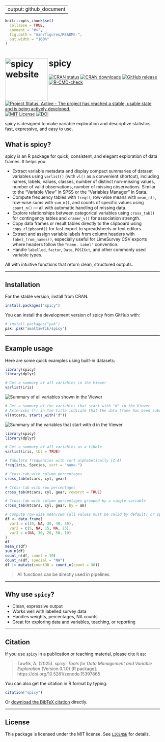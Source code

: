 
---
output: github_document
---

```r
knitr::opts_chunk$set(
  collapse = TRUE,
  comment = "#>",
  fig.path = "man/figures/README-",
  out.width = "100%"
)
```

# spicy <a href="https://amaltawfik.github.io/spicy/"><img src="man/figures/logo.png" align="left" height="139" alt="spicy website" /></a>

<!-- badges: start -->
[![CRAN status](https://www.r-pkg.org/badges/version-ago/spicy)](https://CRAN.R-project.org/package=spicy)
[![CRAN downloads](https://cranlogs.r-pkg.org/badges/grand-total/spicy)](https://cranlogs.r-pkg.org/badges/grand-total/spicy)
[![GitHub release](https://img.shields.io/github/v/release/amaltawfik/spicy?include_prereleases&label=GitHub%20release)](https://github.com/amaltawfik/spicy/releases)
[![R-CMD-check](https://github.com/amaltawfik/spicy/actions/workflows/R-CMD-check.yaml/badge.svg)](https://github.com/amaltawfik/spicy/actions/workflows/R-CMD-check.yaml)
[![Project Status: Active - The project has reached a stable, usable state and is being actively developed.](https://www.repostatus.org/badges/latest/active.svg)](https://www.repostatus.org/#active)
[![MIT License](https://img.shields.io/badge/license-MIT-blue.svg?style=flat)](https://opensource.org/licenses/MIT)
[![DOI](https://zenodo.org/badge/947229863.svg)](https://doi.org/10.5281/zenodo.15397865)
<!-- badges: end -->

spicy is designed to make variable exploration and descriptive statistics fast, expressive, and easy to use.


## What is spicy?

spicy is an R package for quick, consistent, and elegant exploration of data frames. It helps you:

- Extract variable metadata and display compact summaries of dataset variables using `varlist()` (with `vl()` as a convenient shortcut), including names, labels, values, classes, number of distinct non-missing values,  number of valid observations, number of missing observations. Similar to the "Variable View" in SPSS or the "Variables Manager" in Stata.
- Compute frequency tables with `freq()`, row-wise means with `mean_n()`, row-wise sums with `sum_n()`, and counts of specific values using `count_n()` — all with automatic handling of missing data.
- Explore relationships between categorical variables using `cross_tab()` for contingency tables and `cramer_v()` for association strength.
- Copy data frames or result tables directly to the clipboard using `copy_clipboard()` for fast export to spreadsheets or text editors.
- Extract and assign variable labels from column headers with `label_from_names()`, especially useful for LimeSurvey CSV exports where headers follow the `"name. Label"` convention.
- Handle `labelled`, `factor`, `Date`, `POSIXct`, and other commonly used variable types.  

All with intuitive functions that return clean, structured outputs.

---

## Installation

For the stable version, install from CRAN.
```r
install.packages("spicy")
```

You can install the development version of spicy from GitHub with:

```r
# install.packages("pak")
pak::pak("amaltawfik/spicy")
```

---

## Example usage

Here are some quick examples using built-in datasets:
```r
library(spicy)
library(dplyr)

# Get a summary of all variables in the Viewer
varlist(iris)
```
<img src="man/figures/varlist_1.png" alt="Summary of all variables shown in the Viewer">

```r
# Get a summary of the variables that start with "d" in the Viewer
# Asterisks (*) in the title indicate that the data frame has been subsetted
vl(mtcars, starts_with("d"))
```
<img src="man/figures/varlist_2.png" alt="Summary of the variables that start with d in the Viewer">

```r
library(spicy)
library(dplyr)
```

```r
# Get a summary of all variables as a tibble
varlist(iris, tbl = TRUE)

# Tabulate frequencies with sort alphabetically (Z-A)
freq(iris, Species, sort = "name-")

# Cross-tab with column percentages
cross_tab(mtcars, cyl, gear)

# Cross-tab with row percentages
cross_tab(mtcars, cyl, gear, rowprct = TRUE)

# Cross-tab with column percentages grouped by a single variable
cross_tab(mtcars, cyl, gear, by = am)

# Compute row-wise mean/sum (all values must be valid by default) or specific value
df <- data.frame(
  var1 = c(10, NA, 30, 40, 50),
  var2 = c(5, NA, 15, NA, 25),
  var3 = c(NA, 30, 20, 50, 10)
)
df
mean_n(df)
sum_n(df)
count_n(df, count = 10)
count_n(df, special = "NA")
df |> mutate(count30 = count_n(count = 30))
```

> All functions can be directly used in pipelines.

---

## Why use `spicy`?

- Clean, expressive output  
- Works well with labelled survey data  
- Handles weights, percentages, NA counts  
- Great for exploring data and variables, teaching, or reporting 

---

## Citation

If you use `spicy` in a publication or teaching material, please cite it as:

> Tawfik, A. (2025). *spicy: Tools for Data Management and Variable Exploration* (Version 0.1.0) [R package]. https://doi.org/10.5281/zenodo.15397865

You can also get the citation in R format by typing:

```r
citation("spicy")
```

Or [download the BibTeX citation](inst/citation.bib) directly.

---

## License

This package is licensed under the MIT license. See [`LICENSE`](LICENSE) for details.

